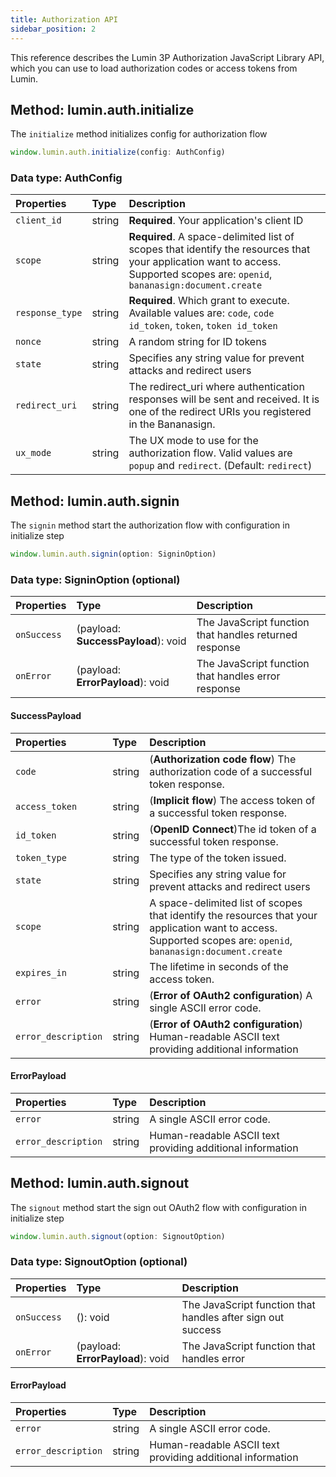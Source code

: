 ```yaml
---
title: Authorization API
sidebar_position: 2
---
```


This reference describes the Lumin 3P Authorization JavaScript Library API, which you can use to load authorization codes or access tokens from Lumin.

## Method: lumin.auth.initialize
The ```initialize``` method initializes config for authorization flow

```js
window.lumin.auth.initialize(config: AuthConfig)
```

### Data type: AuthConfig

| Properties          | Type   | Description                                      |
| :----------- | :----- | :----------------------------------------------- |
| `client_id` | string | **Required**. Your application's client ID               |
| `scope`   | string |  **Required**. A space-delimited list of scopes that identify the resources that your application want to access. Supported scopes are: ```openid```, ```bananasign:document.create``` |
| `response_type`      | string | **Required**. Which grant to execute. Available values are: ```code```, ```code id_token```, ```token```, ```token id_token```
| `nonce`      | string | A random string for ID tokens
| `state`      | string | Specifies any string value for prevent attacks and redirect users
| `redirect_uri`      | string | The redirect_uri where authentication responses will be sent and received. It is one of the redirect URIs you registered in the Bananasign.  
| `ux_mode`      | string | The UX mode to use for the authorization flow. Valid values are ```popup``` and ```redirect```. (Default: ```redirect```)

## Method: lumin.auth.signin
The ```signin``` method start the authorization flow with configuration in initialize step

```js
window.lumin.auth.signin(option: SigninOption)
```

### Data type: SigninOption (optional)

| Properties          | Type   | Description                                      |
| :----------- | :----- | :----------------------------------------------- |
| `onSuccess` | (payload: **SuccessPayload**): void| The JavaScript function that handles returned response |
| `onError`   | (payload: **ErrorPayload**): void | The JavaScript function that handles error response  |

#### SuccessPayload

| Properties          | Type   | Description                                      |
| :----------- | :----- | :----------------------------------------------- |
| `code` | string | (**Authorization code flow**) The authorization code of a successful token response. |
| `access_token`   | string | (**Implicit flow**) The access token of a successful token response. |
| `id_token`   | string | (**OpenID Connect**)The id token of a successful token response.  |
| `token_type`   | string | The type of the token issued. |
| `state`   | string | Specifies any string value for prevent attacks and redirect users |
| `scope`   | string | A space-delimited list of scopes that identify the resources that your application want to access. Supported scopes are: ```openid```, ```bananasign:document.create``` |
| `expires_in`   | string | The lifetime in seconds of the access token.  |
| `error`   | string | (**Error of OAuth2 configuration**) A single ASCII error code.  |
| `error_description`   | string | (**Error of OAuth2 configuration**) Human-readable ASCII text providing additional information  |

#### ErrorPayload

| Properties          | Type   | Description                                      |
| :----------- | :----- | :----------------------------------------------- |
| `error`   | string | A single ASCII error code.  |
| `error_description`   | string | Human-readable ASCII text providing additional information  |

## Method: lumin.auth.signout
The ```signout``` method start the sign out OAuth2 flow with configuration in initialize step

```js
window.lumin.auth.signout(option: SignoutOption)
```

### Data type: SignoutOption (optional)

| Properties          | Type   | Description                                      |
| :----------- | :----- | :----------------------------------------------- |
| `onSuccess` | (): void| The JavaScript function that handles after sign out success |
| `onError`   | (payload: **ErrorPayload**): void | The JavaScript function that handles error  |

#### ErrorPayload

| Properties          | Type   | Description                                      |
| :----------- | :----- | :----------------------------------------------- |
| `error`   | string | A single ASCII error code.  |
| `error_description`   | string | Human-readable ASCII text providing additional information  |